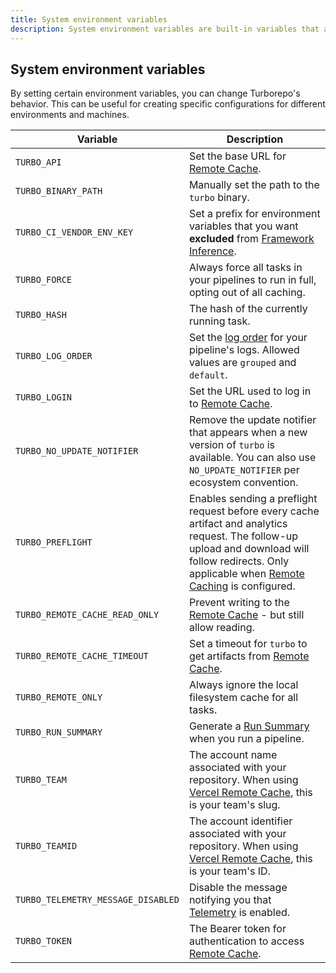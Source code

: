 ```yaml
---
title: System environment variables
description: System environment variables are built-in variables that are available to all scripts.
---
```


## System environment variables

By setting certain environment variables, you can change Turborepo's behavior. This can be useful for creating specific configurations for different environments and machines.

| Variable                           | Description                                                                                                                                                                                                                                   |
| ---------------------------------- | --------------------------------------------------------------------------------------------------------------------------------------------------------------------------------------------------------------------------------------------- |
| `TURBO_API`                        | Set the base URL for [Remote Cache](/repo/docs/core-concepts/remote-caching).                                                                                                                                                                 |
| `TURBO_BINARY_PATH`                | Manually set the path to the `turbo` binary.                                                                                                                                                                                                  |
| `TURBO_CI_VENDOR_ENV_KEY`          | Set a prefix for environment variables that you want **excluded** from [Framework Inference](/repo/docs/core-concepts/caching/environment-variable-inputs#framework-inference).                                                               |
| `TURBO_FORCE`                      | Always force all tasks in your pipelines to run in full, opting out of all caching.                                                                                                                                                           |
| `TURBO_HASH`                       | The hash of the currently running task.                                                                                                                                                                                                       |
| `TURBO_LOG_ORDER`                  | Set the [log order](https://turbo.build/repo/docs/reference/command-line-reference/run#--log-order) for your pipeline's logs. Allowed values are `grouped` and `default`.                                                                     |
| `TURBO_LOGIN`                      | Set the URL used to log in to [Remote Cache](/repo/docs/core-concepts/remote-caching).                                                                                                                                                        |
| `TURBO_NO_UPDATE_NOTIFIER`         | Remove the update notifier that appears when a new version of `turbo` is available. You can also use `NO_UPDATE_NOTIFIER` per ecosystem convention.                                                                                           |
| `TURBO_PREFLIGHT`                  | Enables sending a preflight request before every cache artifact and analytics request. The follow-up upload and download will follow redirects. Only applicable when [Remote Caching](/repo/docs/core-concepts/remote-caching) is configured. |
| `TURBO_REMOTE_CACHE_READ_ONLY`     | Prevent writing to the [Remote Cache](/repo/docs/core-concepts/remote-caching) - but still allow reading.                                                                                                                                     |
| `TURBO_REMOTE_CACHE_TIMEOUT`       | Set a timeout for `turbo` to get artifacts from [Remote Cache](/repo/docs/core-concepts/remote-caching).                                                                                                                                      |
| `TURBO_REMOTE_ONLY`                | Always ignore the local filesystem cache for all tasks.                                                                                                                                                                                       |
| `TURBO_RUN_SUMMARY`                | Generate a [Run Summary](/repo/docs/reference/command-line-reference/run#--summarize) when you run a pipeline.                                                                                                                                |
| `TURBO_TEAM`                       | The account name associated with your repository. When using [Vercel Remote Cache](https://vercel.com/docs/monorepos/remote-caching#vercel-remote-cache), this is your team's slug.                                                           |
| `TURBO_TEAMID`                     | The account identifier associated with your repository. When using [Vercel Remote Cache](https://vercel.com/docs/monorepos/remote-caching#vercel-remote-cache), this is your team's ID.                                                       |
| `TURBO_TELEMETRY_MESSAGE_DISABLED` | Disable the message notifying you that [Telemetry](/repo/docs/telemetry) is enabled.                                                                                                                                                          |
| `TURBO_TOKEN`                      | The Bearer token for authentication to access [Remote Cache](/repo/docs/core-concepts/remote-caching).                                                                                                                                        |
